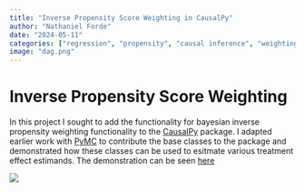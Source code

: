 ```yaml
---
title: "Inverse Propensity Score Weighting in CausalPy"
author: "Nathaniel Forde"
date: "2024-05-11"
categories: ["regression", "propensity", "causal inference", "weighting"]
image: "dag.png"
---
```


# Inverse Propensity Score Weighting

In this project I sought to add the functionality for bayesian inverse propensity weighting functionality to the [CausalPy](https://causalpy.readthedocs.io/en/latest/) package. I adapted earlier work with [PyMC](https://www.pymc.io/projects/examples/en/latest/causal_inference/bayesian_nonparametric_causal.html) to contribute the base classes to the package and demonstrated how these classes can be used to esitmate various treatment effect estimands. The demonstration can be seen [here](https://causalpy.readthedocs.io/en/latest/notebooks/inv_prop_pymc.html)

![](weights.png)
